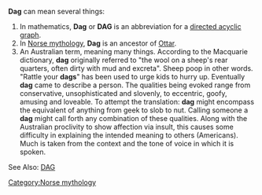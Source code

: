 '''Dag''' can mean several things:

# In mathematics, '''Dag''' or '''DAG''' is an abbreviation for a [[directed acyclic graph]].
# In [[Norse mythology]], '''Dag''' is an ancestor of [[Ottar]].
# An Australian term, meaning many things.  According to the Macquarie dictionary, '''dag''' originally referred to "the wool on a sheep's rear quarters, often dirty with mud and excreta".  Sheep poop in other words.  "Rattle your '''dags'''" has been used to urge kids to hurry up.  Eventually '''dag''' came to describe a person.  The qualities being evoked range from conservative, unsophisticated and slovenly, to eccentric, goofy, amusing and loveable.  To attempt the translation: '''dag''' might encompass the equivalent of anything from geek to slob to nut.  Calling someone a '''dag''' might call forth any combination of these qualities.  Along with the Australian proclivity to show affection via insult, this causes some difficulty in explaining the intended meaning to others (Americans).  Much is taken from the context and the tone of voice in which it is spoken.

{{disambig}}

See Also: [[DAG]]
[[Category:Norse mythology]]